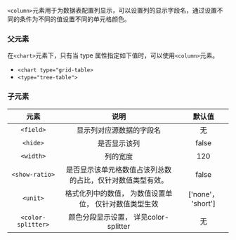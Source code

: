 `<column>`元素用于为数据表配置列显示，可以设置列的显示字段名，通过设置不同的条件为不同的值设置不同的单元格颜色。

### 父元素

在`<chart>`元素下，只有当 type 属性指定如下值时，可以使用`<column>`元素。

* `<chart type="grid-table>`
* `<type="tree-table">`

### 子元素

|元素|说明|默认值|
|:--:|:--:|:--:|
|`<field>`|显示列对应源数据的字段名|无|
|`<hide>`|是否显示该列	|false|
|`<width>`|列的宽度|120|
|`<show-ratio>`|是否显示该单元格数值占该列总数的占比，仅针对数值类型有效。|false|
|`<unit>`|格式化列中的数值， 为数值设置单位， 仅针对数值类型生效|['none'， 'short']|
|`<color-splitter>`|颜色分段显示设置， 详见color-splitter|无|
